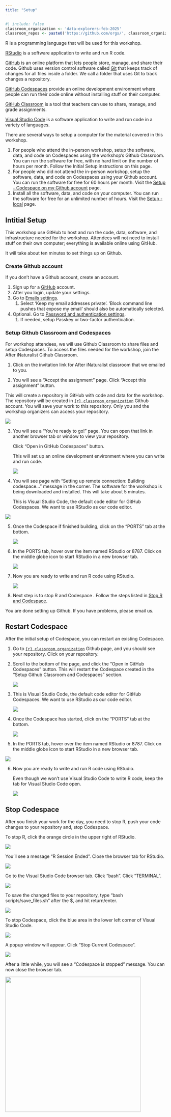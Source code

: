 ```yaml
---
title: "Setup"
---
```


```r
#| include: false
classroom_organization <- 'data-explorers-feb-2025'
classroom_repos <- paste0('https://github.com/orgs/', classroom_organization, '/repositories')
```

R is a programming language that will be used for this workshop.

[RStudio](https://posit.co/products/open-source/rstudio/) is a software application to write and run R code.

[GitHub](https://github.com) is an online platform that lets people store, manage, and share their code. Github uses version control software called [Git](https://git-scm.com/) that keeps track of changes for all files inside a folder. We call a folder that uses Git to track changes a repository.

[GitHub Codespaces](https://github.com/features/codespaces) provide an online development environment where people can run their code online without installing stuff on their computer.

[GitHub Classroom](https://classroom.github.com) is a tool that teachers can use to share, manage, and grade assignments.

[Visual Studio Code](https://code.visualstudio.com) is a software application to write and run code in a variety of languages.

There are several ways to setup a computer for the material covered in this workshop.

1.  For people who attend the in-person workshop, setup the software, data, and code on Codespaces using the workshop's Github Classroom. You can run the software for free, with no hard limit on the number of hours per month. Follow the Initial Setup instructions on this page.
2.  For people who did not attend the in-person workshop, setup the software, data, and code on Codespaces using your Github account. You can run the software for free for 60 hours per month. Visit the [Setup - Codespace on my Github account](setup-my-account.qmd) page.
3.  Install all the software, data, and code on your computer. You can run the software for free for an unlimited number of hours. Visit the [Setup - local](setup-local.qmd) page.

## Intitial Setup

This workshop use GitHub to host and run the code, data, software, and infrastructure needed for the workshop. Attendees will not need to install stuff on their own computer; everything is available online using GitHub.

It will take about ten minutes to set things up on Github.

### Create Github account

If you don't have a Github account, create an account.

1.  Sign up for a [GitHub](https://github.com) account.
2.  After you login, update your settings.
3.  Go to [Emails settings](https://github.com/settings/emails).
    1.  Select 'Keep my email addresses private'. 'Block command line pushes that expose my email' should also be automatically selected.
4.  Optional. Go to [Password and authentication settings](https://github.com/settings/security).
    1.  If needed, setup Passkey or two-factor authentication.

### Setup Github Classroom and Codespaces

For workshop attendees, we will use Github Classroom to share files and setup Codespaces. To access the files needed for the workshop, join the After iNaturalist Github Classroom.

1.  Click on the invitation link for After iNaturalist classroom that we emailed to you.

2.  You will see a "Accept the assignment" page. Click "Accept this assignment" button.

This will create a repository in GitHub with code and data for the workshop. The repository will be created in [`{r} classroom_organization`](`{r} classroom_repos`) Github account. You will save your work to this repository. Only you and the workshop organizers can access your repository.

![](images/setup/accept-assignment.png)

3.  You will see a "You're ready to go!" page. You can open that link in another browser tab or window to view your repository.

    Click "Open in GitHub Codespaces" button.

    This will set up an online development environment where you can write and run code.

    ![](images/setup/open-codespace.png)

4.  You will see page with "Setting up remote connection: Building codespace..." message in the corner. The software for the workshop is being downloaded and installed. This will take about 5 minutes.

    This is Visual Studio Code, the default code editor for GitHub Codespaces. We want to use RStudio as our code editor.

![](images/setup/building-codespace.png)

5.  Once the Codespace if finished building, click on the "PORTS" tab at the bottom.

    ![](images/setup/finish-building.png)

6.  In the PORTS tab, hover over the item named RStudio or 8787. Click on the middle globe icon to start RStudio in a new browser tab.

    ![](images/setup/rstudio-port.png)

7.  Now you are ready to write and run R code using RStudio.

    ![](images/setup/rstudio.png)

8.  Next step is to stop R and Codespace . Follow the steps listed in [Stop R and Codespace](setup.qmd#stop-r-and-codespace).

You are done setting up Github. If you have problems, please email us.

## Restart Codespace

After the initial setup of Codespace, you can restart an existing Codespace.

1.  Go to [`{r} classroom_organization`](`{r} classroom_repos`) Github page, and you should see your repository. Click on your repository.

2.  Scroll to the bottom of the page, and click the "Open in GitHub Codespaces" button. This will restart the Codespace created in the "Setup Github Classroom and Codespaces" section.

    ![](images/setup/repo-open-codespace.png)

3.  This is Visual Studio Code, the default code editor for GitHub Codespaces. We want to use RStudio as our code editor.

    ![](images/setup/building-codespace.png)

4.  Once the Codespace has started, click on the "PORTS" tab at the bottom.

    ![](images/setup/finish-building.png)

5.  In the PORTS tab, hover over the item named RStudio or 8787. Click on the middle globe icon to start RStudio in a new browser tab.

![](images/setup/rstudio-port.png)

6.  Now you are ready to write and run R code using RStudio.

    Even though we won't use Visual Studio Code to write R code, keep the tab for Visual Studio Code open.

    ![](images/setup/rstudio.png)

## Stop Codespace

After you finish your work for the day, you need to stop R, push your code changes to your repository and, stop Codespace.

To stop R, click the orange circle in the upper right of RStudio.

![](images/setup/stop_R.png)

You'll see a message "R Session Ended". Close the browser tab for RStudio.

![](images/setup/r_session_ended.png)

Go to the Visual Studio Code browser tab. Click "bash". Click "TERMINAL".

![](images/setup/bash.png)

To save the changed files to your repository, type "bash scripts/save_files.sh" after the \$, and hit return/enter.

![](images/setup/bash_save_files.png)

To stop Codespace, click the blue area in the lower left corner of Visual Studio Code.

![](images/setup/stop_codespace_button.png)

A popup window will appear. Click "Stop Current Codespace".

![](images/setup/stop_codespace.png)

After a little while, you will see a "Codespace is stopped" message. You can now close the browser tab.

![](images/codespace-stop/Codespace-stopped.png){width="425"}
